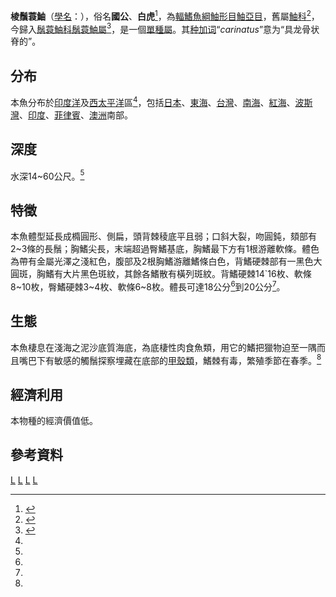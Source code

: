 {{Speciesbox 
| taxon = Apistus carinatus
| image = HachiM.jpg
| image_caption = 棱鬚蓑鮋 
| status = LC
| status_system = iucn3.1
| trend = unknown
| binomial = ''Apistus carinatus''
| authority = {{le|Marcus Elieser Bloch|Marcus Elieser Bloch|Bloch}} & [[约翰·哥特洛布·施耐德|J. G. Schneider]], 1801
}}
'''棱鬚蓑鮋'''（[[學名|學名]]：{{lang|la|''Apistus carinatus''}}），俗名'''國公'''、'''白虎'''<ref name=FishDB>{{FishDB |id=382827 |taxon=''Apistus carinatus''|title=棱鬚蓑鮋}}</ref>，為[[輻鰭魚綱|輻鰭魚綱]][[鮋形目|鮋形目]][[鮋亞目|鮋亞目]]，舊屬[[鮋科|鮋科]]<ref name=ITIS>{{ITIS|id=166920|taxon=''Apistus carinatus''  (Bloch and Schneider, 1801) }}</ref>，今歸入[[鬚蓑鮋科|鬚蓑鮋科]][[鬚蓑鮋屬|鬚蓑鮋屬]]<ref name=fishbase>{{FishBase species |genus= Apistus|species= carinatus| month = 12月 | year = 2012年}}</ref>，是一個[[單種屬|單種屬]]。其[[种加词|种加词]]“''carinatus''”意为“具龙骨状脊的”。

==分布==
本魚分布於[[印度洋|印度洋]]及[[西太平洋|西太平洋]]區<ref name=FishDB />，包括[[日本|日本]]、[[東海|東海]]、[[台灣|台灣]]、[[南海|南海]]、[[紅海|紅海]]、[[波斯灣|波斯灣]]、[[印度|印度]]、[[菲律賓|菲律賓]]、[[澳洲|澳洲]]南部。

==深度==
水深14~60公尺。<ref name=FishDB />

==特徵==
本魚體型延長成橢圓形、側扁，頭背棘稜底平且弱；口斜大裂，吻圓鈍，頦部有2~3條的長鬚；胸鰭尖長，末端超過臀鰭基底，胸鰭最下方有1根游離軟條。體色為帶有金屬光澤之淺紅色，腹部及2根胸鰭游離鰭條白色，背鰭硬棘部有一黑色大圓斑，胸鰭有大片黑色斑紋，其餘各鰭散有橫列斑紋。背鰭硬棘14`16枚、軟條8~10枚，臀鰭硬棘3~4枚、軟條6~8枚。體長可達18公分<ref name=FishDB />到20公分<ref name=fishbase />。

==生態==
本魚棲息在淺海之泥沙底質海底，為底棲性肉食魚類，用它的鰭把獵物迫至一隅而且嘴巴下有敏感的觸鬚探察埋藏在底部的[[甲殼類|甲殼類]]，鰭棘有毒，繁殖季節在春季。<ref name=FishDB />

==經濟利用==
本物種的經濟價值低。

==參考資料==
{{reflist}}

{{Taxonbar|from=Q1532121}}

[[Category:IUCN红色名录无危物种|L]]
[[Category:鬚蓑鮋屬|L]]
[[Category:單種屬魚類|L]]
[[Category:1801年描述的魚類|L]]